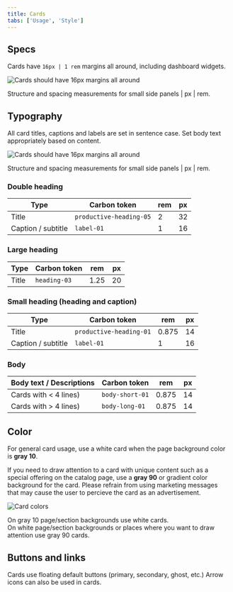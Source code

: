```yaml
---
title: Cards
tabs: ['Usage', 'Style']
---
```


## Specs

Cards have `16px | 1 rem` margins all around, including dashboard widgets.

<Row>
  <Column colMd={8}>

![Cards should have 16px margins all around](images/general-card-specs-2.png)

  <Caption>Structure and spacing measurements for small side panels | px | rem.</Caption>
  </Column>
</Row>

## Typography

All card titles, captions and labels are set in sentence case. Set body text appropriately based on content.

<Row>
  <Column colMd={8}>

![Cards should have 16px margins all around](images/card-headings.png)

  <Caption>Structure and spacing measurements for small side panels | px | rem.</Caption>
  </Column>
</Row>

### Double heading

| Type               | Carbon token            | rem | px  |
| ------------------ | ----------------------- | --- | --- |
| Title              | `productive-heading-05` | 2   | 32  |
| Caption / subtitle | `label-01`              | 1   | 16  |

### Large heading

| Type  | Carbon token | rem  | px  |
| ----- | ------------ | ---- | --- |
| Title | `heading-03` | 1.25 | 20  |

### Small heading (heading and caption)

| Type               | Carbon token            | rem   | px  |
| ------------------ | ----------------------- | ----- | --- |
| Title              | `productive-heading-01` | 0.875 | 14  |
| Caption / subtitle | `label-01`              | 1     | 16  |

### Body

| Body text / Descriptions | Carbon token    | rem   | px  |
| ------------------------ | --------------- | ----- | --- |
| Cards with < 4 lines)    | `body-short-01` | 0.875 | 14  |
| Cards with > 4 lines)    | `body-long-01`  | 0.875 | 14  |

## Color

For general card usage, use a white card when the page background color is **gray 10**.

If you need to draw attention to a card with unique content such as a special offering on the catalog page, use a **gray 90** or gradient color background for the card. Please refrain from using marketing messages that may cause the user to percieve the card as an advertisement.

<Row>
  <Column colMd={8}>

![Card colors](images/card-color.png)

  <Caption>On gray 10 page/section backgrounds use white cards. <br />
  On white page/section backgrounds or places where you want to draw attention use gray 90 cards.</Caption>
  </Column>
</Row>

## Buttons and links

Cards use floating default buttons (primary, secondary, ghost, etc.) Arrow icons can also be used in cards.
